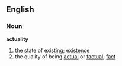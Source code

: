 ==English==
===Noun===
'''actuality'''
# the state of [[existing]]; [[existence]]
# the quality of being [[actual]] or [[factual]]; [[fact]]